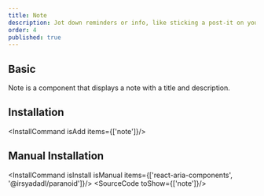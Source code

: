 ```yaml
---
title: Note
description: Jot down reminders or info, like sticking a post-it on your monitor, simple yet effective for quick memos and alerts.
order: 4
published: true
---
```


## Basic
Note is a component that displays a note with a title and description.
<How toUse="statuses/note-demo" />

## Installation
<InstallCommand isAdd items={['note']}/>

## Manual Installation
<InstallCommand isInstall isManual items={['react-aria-components', '@irsyadadl/paranoid']}/>
<SourceCode toShow={['note']}/>
